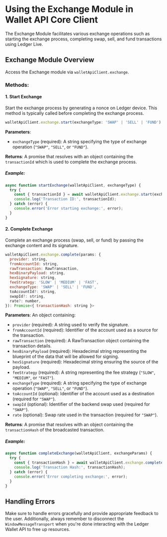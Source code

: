 # Using the Exchange Module in Wallet API Core Client

The Exchange Module facilitates various exchange operations such as starting the exchange process, completing swap, sell, and fund transactions using Ledger Live.

## Exchange Module Overview

Access the Exchange module via `walletApiClient.exchange`.

### Methods:

#### 1. Start Exchange

Start the exchange process by generating a nonce on Ledger device. This method is typically called before completing the exchange process.

```javascript
walletApiClient.exchange.start(exchangeType: 'SWAP' | 'SELL' | 'FUND'): Promise<{ transactionId: string }>
```

**Parameters**:
- `exchangeType` (required): A string specifying the type of exchange operation (`"SWAP"`, `"SELL"`, or `"FUND"`).

**Returns**: A promise that resolves with an object containing the `transactionId` which is used to complete the exchange process.

##### Example:

```javascript
async function startExchange(walletApiClient, exchangeType) {
  try {
    const { transactionId } = await walletApiClient.exchange.start(exchangeType);
    console.log('Transaction ID:', transactionId);
  } catch (error) {
    console.error('Error starting exchange:', error);
  }
}
```

#### 2. Complete Exchange

Complete an exchange process (swap, sell, or fund) by passing the exchange content and its signature.

```javascript
walletApiClient.exchange.complete(params: {
  provider: string,
  fromAccountId: string,
  rawTransaction: RawTransaction,
  hexBinaryPayload: string,
  hexSignature: string,
  feeStrategy: 'SLOW' | 'MEDIUM' | 'FAST',
  exchangeType: 'SWAP' | 'SELL' | 'FUND',
  toAccountId?: string,
  swapId?: string,
  rate?: number,
}): Promise<{ transactionHash: string }>
```

**Parameters**: An object containing:
- `provider` (required): A string used to verify the signature.
- `fromAccountId` (required): Identifier of the account used as a source for the transaction.
- `rawTransaction` (required): A RawTransaction object containing the transaction details.
- `hexBinaryPayload` (required): Hexadecimal string representing the blueprint of the data that will be allowed for signing.
- `hexSignature` (required): Hexadecimal string ensuring the source of the payload.
- `feeStrategy` (required): A string representing the fee strategy (`"SLOW"`, `"MEDIUM"`, or `"FAST"`).
- `exchangeType` (required): A string specifying the type of exchange operation (`"SWAP"`, `"SELL"`, or `"FUND"`).
- `toAccountId` (optional): Identifier of the account used as a destination (required for `"SWAP"`).
- `swapId` (optional): Identifier of the backend swap used (required for `"SWAP"`).
- `rate` (optional): Swap rate used in the transaction (required for `"SWAP"`).

**Returns**: A promise that resolves with an object containing the `transactionHash` of the broadcasted transaction.

##### Example:

```javascript
async function completeExchange(walletApiClient, exchangeParams) {
  try {
    const { transactionHash } = await walletApiClient.exchange.complete(exchangeParams);
    console.log('Transaction Hash:', transactionHash);
  } catch (error) {
    console.error('Error completing exchange:', error);
  }
}
```

## Handling Errors

Make sure to handle errors gracefully and provide appropriate feedback to the user. Additionally, always remember to disconnect the `WindowMessageTransport` when you're done interacting with the Ledger Wallet API to free up resources.
